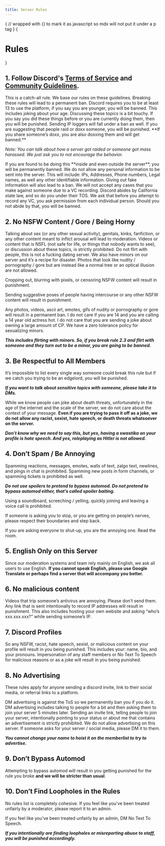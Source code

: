 ```yaml
---
title: Server Rules
---
```



{
// wrapped with {} to mark it as javascript so mdx will not put it under a p tag
}
{<h1 className="text-center text-4xl tracking-tighter font-extrabold md:text-5xl mt-8">Rules</h1>}

## 1. Follow Discord's [Terms of Service](https://discord.com/terms) and [Community Guidelines](https://discord.com/guidelines).
<Callout type="warning" emoji="⚠️">
    This is a catch-all rule. We base our rules on these guidelines. Breaking these rules will lead to a permanent ban.
</Callout>

<ChevronMenu title="1.1. You must be at least 13 years old to be on Discord" openstate={false}>
Discord requires you to be at least 13 to use the platform, if you say you are younger, you will be banned. This includes joking about your age.
</ChevronMenu>

<ChevronMenu title="1.2. Don’t use self-bots, nitro snipers, auto changing statuses, API exploits, or do anything that harms Discord’s servers" openstate={false}>
Discussing these topics is a bit touchy. If you say you did these things before or you are currently doing them, then you will be punished.

<Callout type="info" emoji="ℹ️">
    Sending IP loggers will fall under a ban as well.
</Callout>
</ChevronMenu>

<ChevronMenu title="1.3. Don’t execute or joke about organizing raids or doxxes" openstate={false}>
If you are suggesting that people raid or doxx someone, you will be punished.
**If you share someone’s doxx, you are also doxxing them and will get banned.**

_Note: You can talk about how a server got raided or someone got mass harassed. We just ask you to not encourage the behavior._
</ChevronMenu>

<ChevronMenu title="1.4. Don’t use Discord to scam or send malware / viruses" openstate={false}>
If you are found to be doing this **inside and even outside the server**, you will be permanently banned.
</ChevronMenu>

<ChevronMenu title="1.5 Do not leak private information" openstate={false}>
We do not allow any personal information to be sent into the server. This will include: IPs, Addresses, Phone numbers, Legal names, as well any other identifiable information.

<Callout type="info" emoji="ℹ️">
    Giving out fake information will also lead to a ban.
</Callout>
</ChevronMenu>

<ChevronMenu title="1.6 Recording VCs is not tolerated" openstate={false}>
We will not accept any cases that you make against someone due to a VC recording. Discord abides by California state law, and so do you under their TOS.
We ask that before you attempt to record any VC, you ask permission from each individual person. Should you not abide by that, you will be banned.
</ChevronMenu>

## 2. No NSFW Content / Gore / Being Horny

<ChevronMenu title="2.1. Don’t talk about NSFW content" openstate={false}>
Talking about sex (or any other sexual activity), genitals, kinks, fanfiction, 
or any other content meant to inflict arousal will lead to moderation.
</ChevronMenu>

<ChevronMenu title="2.2. No NSFL or gore content" openstate={false}>
Videos or content that is NSFL (not safe for life, or things that nobody wants to see), or discussion about these topics, is strictly prohibited.
</ChevronMenu>

<ChevronMenu title="2.3. Don’t e-date or try to flirt with someone" openstate={false}>
Do not flirt with people, this is not a fucking dating server.
We also have minors on our server and it’s a recipe for disaster.
</ChevronMenu>

<ChevronMenu title="2.4. Don’t send any bait or cropped or suggestive NSFW content" openstate={false}>
Photos that look like nudity / pornography / gore but are instead like a normal tree or an optical illusion are not allowed.

Cropping out, blurring with pixels, or censoring NSFW content will result in punishment.

Sending suggestive poses of people having intercourse or any other NSFW content will result in punishment.
</ChevronMenu>

<ChevronMenu title="2.5. Don’t send any form of pornography or nudity, or gore" openstate={false}>
Any photos, videos, ascii art, emotes, gifs of nudity or pornography or gore will result in a permanent ban.
</ChevronMenu>

<ChevronMenu title="2.6. Don’t sexualize minors or joke about it" openstate={false}>
I do not care if you are 14 and you are calling a 14 year old actress hot.
I do not care that you are sending a joke about owning a large amount of CP.
We have a zero tolerance policy for sexualizing minors.

**_This includes flirting with minors. So, if you break rule 2.3 and flirt with someone and they turn out to be a minor, you are going to be banned._**
</ChevronMenu>

## 3. Be Respectful to All Members

<ChevronMenu title="3.1. Don’t troll, be toxic, cause arguments, or be rude to members" openstate={false}>

It’s impossible to list every single way someone could break this rule but if we catch you trying to be an edgelord, you will be punished.

**_If you want to talk about sensitive topics with someone, please take it to DMs._**
</ChevronMenu>

<ChevronMenu title="3.2 Don’t be racist, sexist, send death threats, or engage in hate speech" openstate={false}>

While we know people can joke about death threats, unfortunately in the age of the internet and the scale of the server, we do not care about the context of your message.
**Even if you are trying to pass it off as a joke, we do not allow any racist, sexist, hate speech, or death threats whatsoever on the server.**

**_Don’t know why we need to say this, but yes, having a swastika on your profile is hate speech. And yes, roleplaying as Hitler is not allowed._**
</ChevronMenu>

## 4. Don’t Spam / Be Annoying

<ChevronMenu title="4.1. Don’t Spam in VC or Chat" openstate={false}>
Spamming reactions, messages, emotes, walls of text, zalgo text, newlines, and pings in chat is prohibited. Spamming new posts in form channels, or spamming tickets is prohibited as well.

**_Do not use spoilers to pretend to bypass automod. Do not pretend to bypass automod either, that’s called spoiler baiting._**

Using a soundboard, screeching / yelling, quickly joining and leaving a voice call is prohibited.
</ChevronMenu>

<ChevronMenu title="4.2. Don’t Be Annoying" openstate={false}>
If someone is asking you to stop, or you are getting on people’s nerves, please respect their boundaries and step back.

If you are asking everyone to shut-up, you are the annoying one. Read the room.
</ChevronMenu>

## 5. English Only on this Server

Since our moderation systems and team rely mainly on English, we ask all users to use English.
**If you cannot speak English, please use Google Translate or perhaps find a server that will accompany you better.**

## 6. No malicious content

<ChevronMenu title="6.1. No fake virus videos" openstate={false}>
Videos that trip someone’s antivirus are annoying. Please don’t send them.
</ChevronMenu>

<ChevronMenu title="6.2. No Grabify / IP grabbing links or sending someone’s IP" openstate={false}>
Any link that is sent intentionally to record IP addresses will result in punishment.
This also includes hosting your own website and asking “who’s xxx.xxx.xxx?” while sending someone’s IP.
</ChevronMenu>

## 7. Discord Profiles

<ChevronMenu title="7.1. Your Discord Profile must adhere to our rules" openstate={false}>
So any NSFW, racist, hate speech, sexist, or malicious content on your profile will result in you being punished. This includes your: name, bio, and your pronouns. 
</ChevronMenu>

<ChevronMenu title="7.2. No Impersonation" openstate={false}>
Impersonation of any staff members or No Text To Speech for malicious reasons or as a joke will result in you being punished.
</ChevronMenu>

## 8. No Advertising

These rules apply for anyone sending a discord invite, link to their social media, or referral links to a platform.

<ChevronMenu title="8.1. Don’t DM advertise" openstate={false}>
 DM advertising is against the ToS so we permanently ban you if you do it.
 DM advertising includes talking to people for a bit and then asking them to join your server 5 minutes later.
</ChevronMenu>

<ChevronMenu title="8.2. Don’t Advertise on the server" openstate={false}>
Sending an invite link, telling people to join your server, intentionally pointing to your status or about me that contains an advertisement is strictly prohibited.
We do not allow advertising on this server.

<Callout type="info" emoji="ℹ️">
    If someone asks for your server / social media, please DM it to them.
</Callout>

**_You cannot change your name to hoist it on the memberlist to try to advertise._**
</ChevronMenu>

## 9. Don’t Bypass Automod

Attempting to bypass automod will result in you getting punished for the rule you broke **and we will be stricter than usual**.

## 10. Don’t Find Loopholes in the Rules

No rules list is completely cohesive. If you feel like you’ve been treated unfairly by a moderator, please report it to an admin.

If you feel like you’ve been treated unfairly by an admin, DM No Text To Speech.

**_If you intentionally are finding loopholes or misreporting abuse to staff, you will be punished accordingly._**